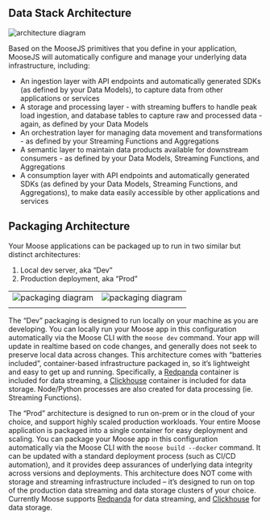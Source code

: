 ## Data Stack Architecture

![architecture diagram](/img-diagram-full-dark.svg)

Based on the MooseJS primitives that you define in your application, MooseJS will automatically configure and manage your underlying data infrastructure, including:

- An ingestion layer with API endpoints and automatically generated SDKs (as defined by your Data Models), to capture data from other applications or services
- A storage and processing layer - with streaming buffers to handle peak load ingestion, and database tables to capture raw and processed data - again, as defined by your Data Models
- An orchestration layer for managing data movement and transformations - as defined by your Streaming Functions and Aggregations
- A semantic layer to maintain data products available for downstream consumers - as defined by your Data Models, Streaming Functions, and Aggregations
- A consumption layer with API endpoints and automatically generated SDKs (as defined by your Data Models, Streaming Functions, and Aggregations), to make data easily accessible by other applications and services

## Packaging Architecture

Your Moose applications can be packaged up to run in two similar but distinct architectures:

1. Local dev server, aka “Dev”
2. Production deployment, aka “Prod”

|                                                          |                                                         |
| :------------------------------------------------------: | :-----------------------------------------------------: |
| ![packaging diagram](/img-diagram-deploy-local-dark.svg) | ![packaging diagram](/img-diagram-deploy-prod-dark.svg) |
|                                                          |                                                         |

The “Dev” packaging is designed to run locally on your machine as you are developing.
You can locally run your Moose app in this configuration automatically via the Moose CLI with the `moose dev` command.
Your app will update in realtime based on code changes, and generally does not seek to preserve local data across changes.
This architecture comes with “batteries included”, container-based infrastructure packaged in, so it’s lightweight and easy to get up and running.
Specifically, a [Redpanda](https://redpanda.com/) container is included for data streaming,
a [Clickhouse](https://clickhouse.com/) container is included for data storage.
Node/Python processes are also created for data processing (ie. Streaming Functions).

The “Prod” architecture is designed to run on-prem or in the cloud of your choice, and support highly scaled production workloads. Your entire Moose application is packaged into a single container for easy deployment and scaling. You can package your Moose app in this configuration automatically via the Moose CLI with the `moose build --docker` command. It can be updated with a standard deployment process (such as CI/CD automation), and it provides deep assurances of underlying data integrity across versions and deployments. This architecture does NOT come with storage and streaming infrastructure included – it’s designed to run on top of the production data streaming and data storage clusters of your choice. Currently Moose supports [Redpanda](https://redpanda.com/) for data streaming, and [Clickhouse](https://clickhouse.com/) for data storage.
